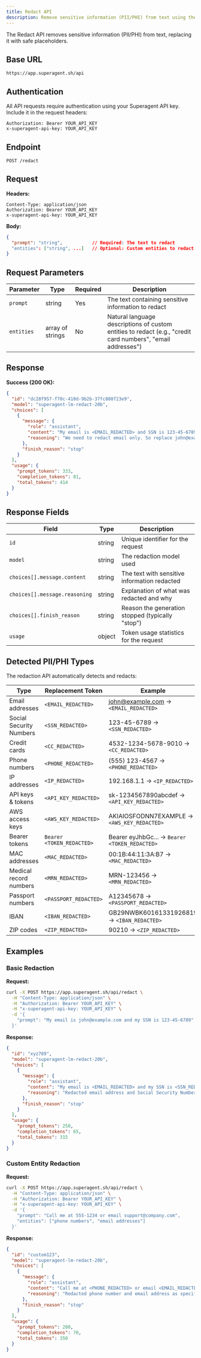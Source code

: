 ```yaml
---
title: Redact API
description: Remove sensitive information (PII/PHI) from text using the Redact API
---
```


The Redact API removes sensitive information (PII/PHI) from text, replacing it with safe placeholders.

## Base URL

```text title="Base URL"
https://app.superagent.sh/api
```

## Authentication

All API requests require authentication using your Superagent API key. Include it in the request headers:

```http title="Authentication Headers"
Authorization: Bearer YOUR_API_KEY
x-superagent-api-key: YOUR_API_KEY
```

## Endpoint

```text title="Endpoint"
POST /redact
```

## Request

**Headers:**
```http title="Request Headers"
Content-Type: application/json
Authorization: Bearer YOUR_API_KEY
x-superagent-api-key: YOUR_API_KEY
```

**Body:**
```json title="Request Body"
{
  "prompt": "string",           // Required: The text to redact
  "entities": ["string", ...]   // Optional: Custom entities to redact
}
```

## Request Parameters

| Parameter | Type | Required | Description |
|-----------|------|----------|-------------|
| `prompt` | string | Yes | The text containing sensitive information to redact |
| `entities` | array of strings | No | Natural language descriptions of custom entities to redact (e.g., "credit card numbers", "email addresses") |

## Response

**Success (200 OK):**
```json title="Response Example"
{
  "id": "dc28f957-f70c-410d-9b2b-37fc808f23e9",
  "model": "superagent-lm-redact-20b",
  "choices": [
    {
      "message": {
        "role": "assistant",
        "content": "My email is <EMAIL_REDACTED> and SSN is 123-45-6789",
        "reasoning": "We need to redact email only. So replace john@example.com with <EMAIL_REDACTED>. Keep SSN unchanged. Output: \"My email is <EMAIL_REDACTED> and SSN is 123-45-6789\"."
      },
      "finish_reason": "stop"
    }
  ],
  "usage": {
    "prompt_tokens": 333,
    "completion_tokens": 81,
    "total_tokens": 414
  }
}
```

## Response Fields

| Field | Type | Description |
|-------|------|-------------|
| `id` | string | Unique identifier for the request |
| `model` | string | The redaction model used |
| `choices[].message.content` | string | The text with sensitive information redacted |
| `choices[].message.reasoning` | string | Explanation of what was redacted and why |
| `choices[].finish_reason` | string | Reason the generation stopped (typically "stop") |
| `usage` | object | Token usage statistics for the request |

## Detected PII/PHI Types

The redaction API automatically detects and redacts:

| Type | Replacement Token | Example |
|------|------------------|---------|
| Email addresses | `<EMAIL_REDACTED>` | john@example.com → `<EMAIL_REDACTED>` |
| Social Security Numbers | `<SSN_REDACTED>` | 123-45-6789 → `<SSN_REDACTED>` |
| Credit cards | `<CC_REDACTED>` | 4532-1234-5678-9010 → `<CC_REDACTED>` |
| Phone numbers | `<PHONE_REDACTED>` | (555) 123-4567 → `<PHONE_REDACTED>` |
| IP addresses | `<IP_REDACTED>` | 192.168.1.1 → `<IP_REDACTED>` |
| API keys & tokens | `<API_KEY_REDACTED>` | sk-1234567890abcdef → `<API_KEY_REDACTED>` |
| AWS access keys | `<AWS_KEY_REDACTED>` | AKIAIOSFODNN7EXAMPLE → `<AWS_KEY_REDACTED>` |
| Bearer tokens | `Bearer <TOKEN_REDACTED>` | Bearer eyJhbGc... → `Bearer <TOKEN_REDACTED>` |
| MAC addresses | `<MAC_REDACTED>` | 00:1B:44:11:3A:B7 → `<MAC_REDACTED>` |
| Medical record numbers | `<MRN_REDACTED>` | MRN-123456 → `<MRN_REDACTED>` |
| Passport numbers | `<PASSPORT_REDACTED>` | A12345678 → `<PASSPORT_REDACTED>` |
| IBAN | `<IBAN_REDACTED>` | GB29NWBK60161331926819 → `<IBAN_REDACTED>` |
| ZIP codes | `<ZIP_REDACTED>` | 90210 → `<ZIP_REDACTED>` |

## Examples

### Basic Redaction

**Request:**
```bash title="cURL Request"
curl -X POST https://app.superagent.sh/api/redact \
  -H "Content-Type: application/json" \
  -H "Authorization: Bearer YOUR_API_KEY" \
  -H "x-superagent-api-key: YOUR_API_KEY" \
  -d '{
    "prompt": "My email is john@example.com and my SSN is 123-45-6789"
  }'
```

**Response:**
```json title="Response"
{
  "id": "xyz789",
  "model": "superagent-lm-redact-20b",
  "choices": [
    {
      "message": {
        "role": "assistant",
        "content": "My email is <EMAIL_REDACTED> and my SSN is <SSN_REDACTED>",
        "reasoning": "Redacted email address and Social Security Number for privacy protection."
      },
      "finish_reason": "stop"
    }
  ],
  "usage": {
    "prompt_tokens": 250,
    "completion_tokens": 65,
    "total_tokens": 315
  }
}
```

### Custom Entity Redaction

**Request:**
```bash title="cURL Request"
curl -X POST https://app.superagent.sh/api/redact \
  -H "Content-Type: application/json" \
  -H "Authorization: Bearer YOUR_API_KEY" \
  -H "x-superagent-api-key: YOUR_API_KEY" \
  -d '{
    "prompt": "Call me at 555-1234 or email support@company.com",
    "entities": ["phone numbers", "email addresses"]
  }'
```

**Response:**
```json title="Response"
{
  "id": "custom123",
  "model": "superagent-lm-redact-20b",
  "choices": [
    {
      "message": {
        "role": "assistant",
        "content": "Call me at <PHONE_REDACTED> or email <EMAIL_REDACTED>",
        "reasoning": "Redacted phone number and email address as specified in entities list."
      },
      "finish_reason": "stop"
    }
  ],
  "usage": {
    "prompt_tokens": 280,
    "completion_tokens": 70,
    "total_tokens": 350
  }
}
```
